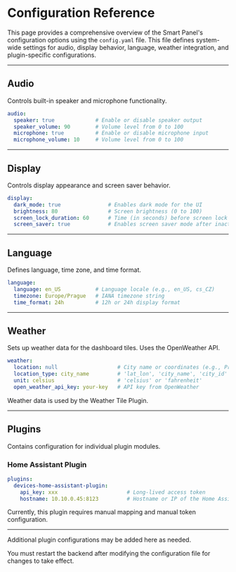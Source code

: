 
# Configuration Reference

This page provides a comprehensive overview of the Smart Panel's configuration options using the `config.yaml` file. This file defines system-wide settings for audio, display behavior, language, weather integration, and plugin-specific configurations.

---

## Audio

Controls built-in speaker and microphone functionality.

```yaml
audio:
  speaker: true             # Enable or disable speaker output
  speaker_volume: 90        # Volume level from 0 to 100
  microphone: true          # Enable or disable microphone input
  microphone_volume: 10     # Volume level from 0 to 100
```

---

## Display

Controls display appearance and screen saver behavior.

```yaml
display:
  dark_mode: true               # Enables dark mode for the UI
  brightness: 80                # Screen brightness (0 to 100)
  screen_lock_duration: 60      # Time (in seconds) before screen lock activates
  screen_saver: true            # Enables screen saver mode after inactivity
```

---

## Language

Defines language, time zone, and time format.

```yaml
language:
  language: en_US           # Language locale (e.g., en_US, cs_CZ)
  timezone: Europe/Prague   # IANA timezone string
  time_format: 24h          # 12h or 24h display format
```

---

## Weather

Sets up weather data for the dashboard tiles. Uses the OpenWeather API.

```yaml
weather:
  location: null                   # City name or coordinates (e.g., Prague or 50.08804,14.42076)
  location_type: city_name         # 'lat_lon', 'city_name', 'city_id' or 'zip_code'
  unit: celsius                    # 'celsius' or 'fahrenheit'
  open_weather_api_key: your-key   # API key from OpenWeather
```

<Callout type="info">
	Weather data is used by the Weather Tile Plugin.
</Callout>

---

## Plugins

Contains configuration for individual plugin modules.

### Home Assistant Plugin

```yaml
plugins:
  devices-home-assistant-plugin:
    api_key: xxx                      # Long-lived access token
    hostname: 10.10.0.45:8123         # Hostname or IP of the Home Assistant instance
```

<Callout type="info">
	Currently, this plugin requires manual mapping and manual token configuration.
</Callout>

---

Additional plugin configurations may be added here as needed.

You must restart the backend after modifying the configuration file for changes to take effect.
